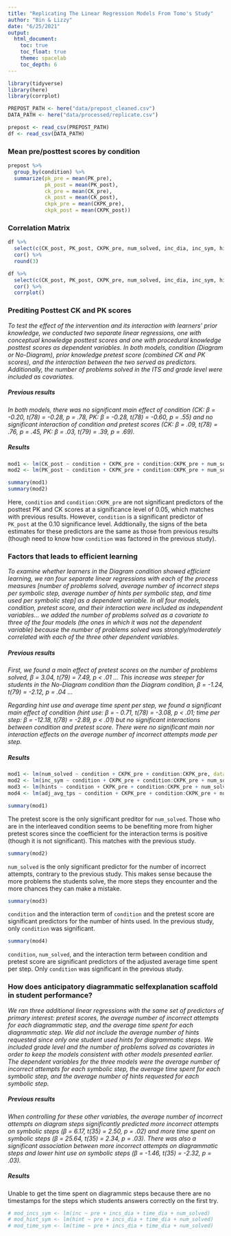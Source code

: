 ```yaml
---
title: "Replicating The Linear Regression Models From Tomo's Study"
author: "Bin & Lizzy"
date: "6/25/2021"
output: 
  html_document:
    toc: true
    toc_float: true
    theme: spacelab
    toc_depth: 6
---
```



```r
library(tidyverse)
library(here)
library(corrplot)

PREPOST_PATH <- here("data/prepost_cleaned.csv")
DATA_PATH <- here("data/processed/replicate.csv")

prepost <- read_csv(PREPOST_PATH)
df <- read_csv(DATA_PATH)
```

### Mean pre/posttest scores by condition

```r

prepost %>%
  group_by(condition) %>%
  summarize(pk_pre = mean(PK_pre),
            pk_post = mean(PK_post),
            ck_pre = mean(CK_pre),
            ck_post = mean(CK_post),
            ckpk_pre = mean(CKPK_pre),
            ckpk_post = mean(CKPK_post))
```


### Correlation Matrix

```r
df %>%
  select(c(CK_post, PK_post, CKPK_pre, num_solved, inc_dia, inc_sym, hints, perc_hint_steps)) %>%
  cor() %>%
  round(3)
```

```r
df %>%
  select(c(CK_post, PK_post, CKPK_pre, num_solved, inc_dia, inc_sym, hints, perc_hint_steps)) %>%
  cor() %>%
  corrplot()
```


### Prediting Posttest CK and PK scores

*To test the effect of the intervention and its interaction with learners’ prior knowledge, we conducted two separate linear regressions, one with conceptual knowledge posttest scores and one with procedural knowledge posttest scores as dependent variables. In both models, condition (Diagram or No-Diagram), prior knowledge pretest score (combined CK and PK scores), and the interaction between the two served as predictors. Additionally, the number of problems solved in the ITS and grade level were included as covariates.*

##### Previous results

*In both models, there was no significant main effect of condition (CK: β = -0.20, t(78) = -0.28, p = .78, PK: β = -0.28, t(78) = -0.60, p = .55) and no significant interaction of condition and pretest scores (CK: β = .09, t(78) = .76, p = .45, PK: β = .03, t(79) = .39, p = .69).*

##### Results

```r
mod1 <- lm(CK_post ~ condition + CKPK_pre + condition:CKPK_pre + num_solved, data = df)
mod2 <- lm(PK_post ~ condition + CKPK_pre + condition:CKPK_pre + num_solved, data = df)
```
```r
summary(mod1)
summary(mod2)
```

Here, `condition` and `condition:CKPK_pre` are not significant predictors of the posttest PK and CK scores at a significance level of 0.05, which matches with previous results. However, `condition` is a significant predictor of `PK_post` at the 0.10 significance level. Addtionally, the signs of the beta estimates for these predictors are the same as those from previous results (though need to know how `condition` was factored in the previous study).


### Factors that leads to efficient learning

*To examine whether learners in the Diagram condition showed efficient learning, we ran four separate linear regressions with each of the process measures [number of problems solved, average number of incorrect steps per symbolic step, average number of hints per symbolic step, and time used per symbolic step] as a dependent variable. In all four models, condition, pretest score, and their interaction were included as independent variables... we added the number of problems solved as a covariate to three of the four models (the ones in which it was not the dependent variable) because the number of problems solved was strongly/moderately correlated with each of the three other dependent variables.*

##### Previous results

*First, we found a main effect of pretest scores on the number of problems solved, β = 3.04, t(79) = 7.49, p < .01 ... This increase was steeper for students in the No-Diagram condition than the Diagram condition, β = -1.24, t(79) = -2.12, p = .04 ...*


*Regarding hint use and average time spent per step, we found a significant main effect of condition (hint use: β = - 0.71, t(78) = -3.08, p < .01; time per step: β = -12.18, t(78) =
-2.89, p < .01) but no significant interactions between condition and pretest score. There were no significant main nor interaction effects on the average number of incorrect attempts made per step.* 

##### Results

```r
mod1 <- lm(num_solved ~ condition + CKPK_pre + condition:CKPK_pre, data = df)
mod2 <- lm(inc_sym ~ condition + CKPK_pre + condition:CKPK_pre + num_solved, data = df)
mod3 <- lm(hints ~ condition + CKPK_pre + condition:CKPK_pre + num_solved, data = df)
mod4 <- lm(adj_avg_tps ~ condition + CKPK_pre + condition:CKPK_pre + num_solved, data = df)
```

```r
summary(mod1)
```
The pretest score is the only significant preditor for `num_solved`. Those who are in the interleaved condition seems to be benefiting more from higher pretest scores since the coefficient for the interaction terms is positive (though it is not significant). This matches with the previous study. 
```r
summary(mod2)
```
`num_solved` is the only significant predictor for the number of incorrect attempts, contrary to the previous study. This makes sense because the more problems the students solve, the more steps they encounter and the more chances they can make a mistake. 
```r
summary(mod3)
```
`condition` and the interaction term of `condition` and the pretest score are significant predictors for the number of hints used. In the previous study, only `condition` was significant.   
```r
summary(mod4)
```
`condition`, `num_solved`, and the interaction term between condition and pretest score are significant predictors of the adjusted average time spent per step. Only `condition` was significant in the previous study. 



### How does anticipatory diagrammatic selfexplanation scaffold in student performance?

*We ran three additional linear regressions with the same set of predictors of primary interest: pretest scores, the average number of incorrect attempts for each diagrammatic step, and the average time spent for each diagrammatic step. We did not include the average number of hints requested since only one student used hints for diagrammatic steps. We included grade level and the number of problems solved as covariates in order to keep the models consistent with other models presented earlier. The dependent variables for the three models were the average number of incorrect attempts for each symbolic step, the average time spent for each symbolic step, and the average number of hints requested for each symbolic step.*

##### Previous results

*When controlling for these other variables, the average number of incorrect attempts on diagram steps significantly predicted more incorrect attempts on symbolic steps (β = 6.17, t(35) = 2.50, p = .02) and more time spent on symbolic steps (β = 25.64, t(35) = 2.34, p = .03). There was also a significant association between more incorrect attempts on diagrammatic steps and lower hint use on symbolic steps (β = -1.46, t(35) = -2.32, p = .03). *

##### Results

Unable to get the time spent on diagrammic steps because there are no timestamps for the steps which students answers correctly on the first try. 

```r
# mod_incs_sym <- lm(inc ~ pre + incs_dia + time_dia + num_solved)
# mod_hint_sym <- lm(hint ~ pre + incs_dia + time_dia + num_solved)
# mod_time_sym <- lm(time ~ pre + incs_dia + time_dia + num_solved)
```
















